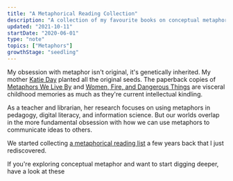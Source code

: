```yaml
---
title: "A Metaphorical Reading Collection"
description: "A collection of my favourite books on conceptual metaphor theory"
updated: "2021-10-11"
startDate: "2020-06-01"
type: "note"
topics: ["Metaphors"]
growthStage: "seedling"
---
```




<IntroParagraph>

My obsession with metaphor isn't original, it's genetically inherited. My mother <a href='http://www.thelibrarianedge.com/'>Katie Day</a> planted all the original seeds. The paperback copies of [Metaphors We Live By](https://www.google.co.uk/books/edition/Metaphors_We_Live_By/m8Sp5m9vZcwC) and [Women, Fire, and Dangerous Things](https://www.google.co.uk/books/edition/Women_Fire_and_Dangerous_Things/CfCnzSF9de8C) are visceral childhood memories as much as they're current intellectual kindling.

</IntroParagraph>

As a teacher and librarian, her research focuses on using metaphors in pedagogy, digital literacy, and information science. But our worlds overlap in the more fundamental obsession with how we can use metaphors to communicate ideas to others.

We started collecting <a href="https://www.librarything.com/list/20481/all/Metaphors-etc">a metaphorical reading list</a> a few years back that I just rediscovered.

If you're exploring conceptual metaphor and want to start digging deeper, have a look at these

<ResourceBook
	url="https://www.librarything.com/work/63333"
	title="Metaphors We Live By"
	author="George Lakoff & Mark Johnson"
	image={MWLB}
	small
/>

<ResourceBook
	url="https://www.librarything.com/work/45956"
	title="Philosophy in the Flesh"
	author="George Lakoff & Mark Johnson"
	image={Flesh}
	small
/>

<ResourceBook
	url="https://www.librarything.com/work/249581"
	title="The Way We Think"
	author="Gilles Fauconnier & Mark Turner"
	image={WayWeThink}
	small
/>

<ResourceBook
	url="https://www.librarything.com/work/63555"
	title="Women, Fire, and Dangerous Things: What Categories Reveal About the Mind"
	author="George Lakoff"
	image={WomenFire}
	small
/>

<ResourceBook
	url="https://www.librarything.com/work/9544846"
	title="Surfaces and Essences: Analogy as the Fuel and Fire of Thinking"
	author="Douglas Hofstadter & Emmanuel Sander"
	image={Surfaces}
	small
/>

<ResourceBook
	url="https://www.librarything.com/work/10674534"
	title="I Is an Other"
	author="James Geary"
	image={IOther}
	small
/>
